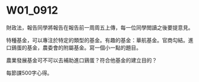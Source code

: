 # W01_0912 {#第二周}

財政法，報告同學將報告在報告前一周周五上傳，每一位同學閲讀之後要提意見。


特種基金，可以專注於特定的類型的基金。有趣的基金：華航基金。官商勾結。進口鷄蛋的基金，農委會的附屬基金。寫一個小一點的題目。



農業發展基金可不可以去補助進口鷄蛋？符合他基金的建立目的？


每節課500字心得。